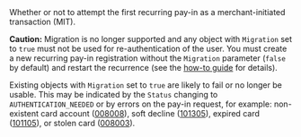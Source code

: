 <ParamField body="Migration" type="boolean" deprecated>     
Whether or not to attempt the first recurring pay-in as a merchant-initiated transaction (MIT).

**Caution:** Migration is no longer supported and any object with `Migration` set to `true` must not be used for re-authentication of the user. You must create a new recurring pay-in registration without the `Migration` parameter (`false` by default) and restart the recurrence (see the <a href="/guides/payment-methods/card/recurring/how-to">how-to guide</a> for details).

Existing objects with `Migration` set to `true` are likely to fail or no longer be usable. This may be indicated by the `Status` changing to `AUTHENTICATION_NEEDED` or by errors on the pay-in request, for example: non-existent card account (<a href="/errors/codes/008008">008008</a>), soft decline (<a href="/errors/codes/101305">101305</a>), expired card (<a href="/errors/codes/101105">101105</a>), or stolen card (<a href="/errors/codes/008003">008003</a>).
</ParamField>